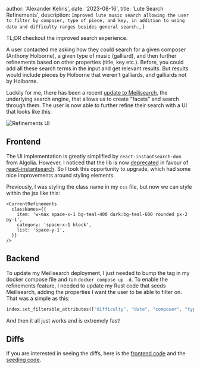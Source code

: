 
  author: 'Alexander Keliris',
  date: '2023-08-16',
  title: 'Lute Search Refinements',
  description: `Improved lute music search allowing the user to filter by composer, type of piece, and key, in addition to using date and difficulty ranges besides general search.`,
}


TL;DR checkout the <Link href="/lute-search">improved search experience</Link>.

A user contacted me asking how they could search for a given composer (Anthony Holborne), a given type of music (galliard), and then further refinements based on other properties (title, key etc.). Before, you could add all these search terms in the input and get relevant results. But results would include pieces by Holborne that weren't galliards, and galliards not by Holborne.

Luckily for me, there has been a recent [update to Meilisearch](https://github.com/meilisearch/meilisearch/releases/tag/v1.3.0), the underlying search engine, that allows us to create "facets" and search through them. The user is now able to further refine their search with a UI that looks like this:

<Image src={img} alt="Refinements UI" />

## Frontend

The UI implementation is greatly simplified by `react-instantsearch-dom` from Algolia. However, I noticed that the lib is now [deprecated](https://www.npmjs.com/package/react-instantsearch-dom) in favour of [react-instantsearch](https://www.npmjs.com/package/react-instantsearch). So I took this opportunity to upgrade, which had some nice improvements around styling elements.

Previously, I was styling the class name in my `css` file, but now we can style within the jsx like this:

```tsx
<CurrentRefinements
  classNames={{
    item: 'w-max space-x-1 bg-teal-400 dark:bg-teal-600 rounded px-2 py-1',
    category: 'space-x-1 block',
    list: 'space-y-1',
  }}
/>
```

## Backend

To update my Meilisearch deployment, I just needed to bump the tag in my docker compose file and run `docker compose up -d`. To enable the refinements feature, I needed to update my Rust code that seeds Meilisearch, adding the properties I want the user to be able to filter on. That was a simple as this:

```rust
index.set_filterable_attributes(["difficulty", "date", "composer", "type_of_piece", "key"])
```

And then it all just works and is extremely fast!

## Diffs

If you are interested in seeing the diffs, here is the [frontend code](https://github.com/Rigellute/blog/pull/56) and the [seeding code](https://github.com/Rigellute/lute-spreadsheet-to-meilisearch/commit/8a9bd54363e28a7cee5d8f04d7c7615685dace3f).
